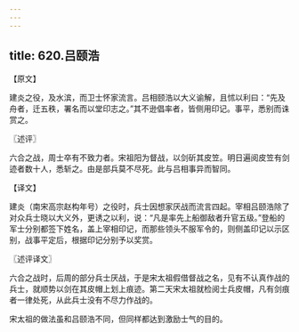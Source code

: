 ```yaml
---
---
---
```

title: 620.吕颐浩
---



【原文】

建炎之役，及水滨，而卫士怀家流言。吕相颐浩以大义谕解，且怵以利曰：“先及舟者，迁五秩，署名而以堂印志之。”其不逊倡率者，皆侧用印记。事平，悉别而诛赏之。

〖述评〗

六合之战，周士卒有不致力者。宋祖阳为督战，以剑斫其皮笠。明日遍阅皮笠有剑迹者数十人，悉斩之。由是部兵莫不尽死。此与吕相事异而智同。

【译文】

建炎（南宋高宗赵构年号）之役时，兵士因想家厌战而流言四起。宰相吕颐浩除了对众兵士晓以大义外，更诱之以利，说：“凡是率先上船御敌者升官五级。”登船的军士分别都签下姓名，盖上宰相印记，而那些领头不服军令的，则侧盖印记以示区别，战事平定后，根据印记分别予以奖赏。

〖述评译文〗

六合之战时，后周的部分兵士厌战，于是宋太祖假借督战之名，见有不认真作战的兵士，就顺势以剑在其皮帽上划上痕迹。第二天宋太祖就检阅士兵皮帽，凡有剑痕者一律处死，从此兵士没有不尽力作战的。

宋太祖的做法虽和吕颐浩不同，但同样都达到激励士气的目的。